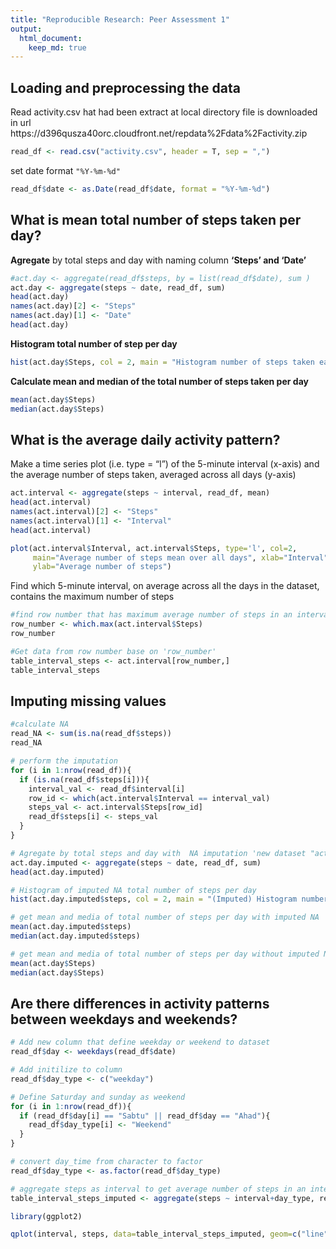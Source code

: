 ```yaml
---
title: "Reproducible Research: Peer Assessment 1"
output: 
  html_document:
    keep_md: true
---
```



## Loading and preprocessing the data

Read activity.csv hat had been extract at local directory
file is downloaded in url https://d396qusza40orc.cloudfront.net/repdata%2Fdata%2Factivity.zip

```r
read_df <- read.csv("activity.csv", header = T, sep = ",")
```

set date format `"%Y-%m-%d"`

```r
read_df$date <- as.Date(read_df$date, format = "%Y-%m-%d")
```
## What is mean total number of steps taken per day?

**Agregate** by total steps and day with naming column **'Steps' and 'Date'**

```r
#act.day <- aggregate(read_df$steps, by = list(read_df$date), sum )
act.day <- aggregate(steps ~ date, read_df, sum)
head(act.day)
names(act.day)[2] <- "Steps"
names(act.day)[1] <- "Date"
head(act.day)

```
**Histogram total number of step per day**

```r
hist(act.day$Steps, col = 2, main = "Histogram number of steps taken each day", xlab = "Total number of steps taken each day")
```

**Calculate mean and median of the total number of steps taken per day**
```r
mean(act.day$Steps)
median(act.day$Steps)

```

## What is the average daily activity pattern?

Make a time series plot (i.e. type = "l") of the 5-minute interval (x-axis) and the average number of steps taken, averaged across all days (y-axis)

```r
act.interval <- aggregate(steps ~ interval, read_df, mean)
head(act.interval)
names(act.interval)[2] <- "Steps"
names(act.interval)[1] <- "Interval"
head(act.interval)

plot(act.interval$Interval, act.interval$Steps, type='l', col=2, 
     main="Average number of steps mean over all days", xlab="Interval", 
     ylab="Average number of steps")
```

Find which 5-minute interval, on average across all the days in the dataset, contains the maximum number of steps

```r
#find row number that has maximum average number of steps in an interval
row_number <- which.max(act.interval$Steps)
row_number

#Get data from row number base on 'row_number'
table_interval_steps <- act.interval[row_number,]
table_interval_steps
```

## Imputing missing values

```r
#calculate NA 
read_NA <- sum(is.na(read_df$steps))
read_NA

# perform the imputation
for (i in 1:nrow(read_df)){
  if (is.na(read_df$steps[i])){
    interval_val <- read_df$interval[i]
    row_id <- which(act.interval$Interval == interval_val)
    steps_val <- act.interval$Steps[row_id]
    read_df$steps[i] <- steps_val
  }
}

# Agregate by total steps and day with  NA imputation 'new dataset "act.day.imputed"' 
act.day.imputed <- aggregate(steps ~ date, read_df, sum)
head(act.day.imputed)

# Histogram of imputed NA total number of steps per day 
hist(act.day.imputed$steps, col = 2, main = "(Imputed) Histogram number of steps taken each day", xlab = "Total number of steps taken each day")

# get mean and media of total number of steps per day with imputed NA
mean(act.day.imputed$steps)
median(act.day.imputed$steps)

# get mean and media of total number of steps per day without imputed NA
mean(act.day$Steps)
median(act.day$Steps)
```


## Are there differences in activity patterns between weekdays and weekends?

```r
# Add new column that define weekday or weekend to dataset
read_df$day <- weekdays(read_df$date)

# Add initilize to column
read_df$day_type <- c("weekday")

# Define Saturday and sunday as weekend
for (i in 1:nrow(read_df)){
  if (read_df$day[i] == "Sabtu" || read_df$day == "Ahad"){
    read_df$day_type[i] <- "Weekend"
  }
}

# convert day_time from character to factor
read_df$day_type <- as.factor(read_df$day_type)

# aggregate steps as interval to get average number of steps in an interval across all days
table_interval_steps_imputed <- aggregate(steps ~ interval+day_type, read_df, mean)

library(ggplot2)

qplot(interval, steps, data=table_interval_steps_imputed, geom=c("line"), xlab="Interval", ylab="Number of steps", main="") + facet_wrap(~ day_type, ncol=2)


```

